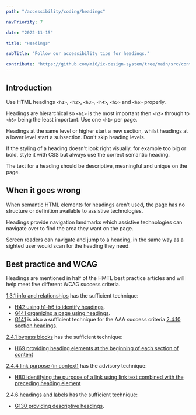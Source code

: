 ```yaml
---
path: "/accessibility/coding/headings"

navPriority: 7

date: "2022-11-15"

title: "Headings"

subTitle: "Follow our accessibility tips for headings."

contribute: "https://github.com/mi6/ic-design-system/tree/main/src/content/structured/accessibility/coding/headings.mdx"
---
```


## Introduction

Use HTML headings `<h1>`, `<h2>`, `<h3>`, `<h4>`, `<h5>` and `<h6>` properly.

Headings are hierarchical so `<h1>` is the most important then `<h2>` through to `<h6>` being the least important. Use one `<h1>` per page.

Headings at the same level or higher start a new section, whilst headings at a lower level start a subsection. Don't skip heading levels.

If the styling of a heading doesn't look right visually, for example too big or bold, style it with CSS but always use the correct semantic heading.

The text for a heading should be descriptive, meaningful and unique on the page.

## When it goes wrong

When semantic HTML elements for headings aren't used, the page has no structure or definition available to assistive technologies.

Headings provide navigation landmarks which assistive technologies can navigate over to find the area they want on the page.

Screen readers can navigate and jump to a heading, in the same way as a sighted user would scan for the heading they need.

## Best practice and WCAG

Headings are mentioned in half of the HMTL best practice articles and will help meet five different WCAG success criteria.

[1.3.1 info and relationships](https://www.w3.org/WAI/WCAG21/quickref/#info-and-relationships) has the sufficient technique:

- [H42 using h1-h6 to identify headings](https://www.w3.org/WAI/WCAG21/Techniques/html/H42).
- [G141 organizing a page using headings](https://www.w3.org/WAI/WCAG21/Techniques/general/G141.html).
- [G141](https://www.w3.org/WAI/WCAG21/Techniques/general/G141.html) is also a sufficient technique for the AAA success criteria [2.4.10 section headings](https://www.w3.org/WAI/WCAG21/quickref/#section-headings).

[2.4.1 bypass blocks](https://www.w3.org/WAI/WCAG21/quickref/#bypass-blocks) has the sufficient technique:

- [H69 providing heading elements at the beginning of each section of content](https://www.w3.org/WAI/WCAG21/Techniques/html/H69.html)

[2.4.4 link purpose (in context)](https://www.w3.org/WAI/WCAG21/quickref/#link-purpose-in-context) has the advisory technique:

- [H80 identifying the purpose of a link using link text combined with the preceding heading element](https://www.w3.org/WAI/WCAG21/Techniques/html/H80.html)

[2.4.6 headings and labels](https://www.w3.org/WAI/WCAG21/quickref/#headings-and-labels) has the sufficient technique:

- [G130 providing descriptive headings](https://www.w3.org/WAI/WCAG21/Techniques/general/G130.html).
